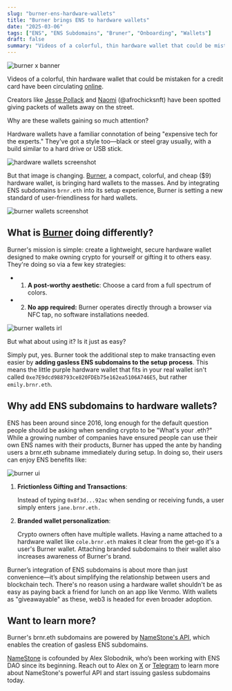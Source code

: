 ```yaml
---
slug: "burner-ens-hardware-wallets"
title: "Burner brings ENS to hardware wallets"
date: "2025-03-06"
tags: ["ENS", "ENS Subdomains", "Bruner", "Onboarding", "Wallets"]
draft: false
summary: "Videos of a colorful, thin hardware wallet that could be mistaken for a credit card have been circulating online. What is Burner doing that makes it special?"
---
```


![burner x banner](https://hackmd.io/_uploads/Byh_4V8cJe.jpg)

Videos of a colorful, thin hardware wallet that could be mistaken for a credit card have been circulating [online](https://x.com/afrochicksnft/status/1886851336974512195).

Creators like [Jesse Pollack](https://x.com/jessepollak/status/1882882994136072202) and [Naomi](https://x.com/afrochicksnft/status/1886851336974512195) (@afrochicksnft) have been spotted giving packets of wallets away on the street.

Why are these wallets gaining so much attention?

Hardware wallets have a familiar connotation of being "expensive tech for the experts." They've got a style too—black or steel gray usually, with a build similar to a hard drive or USB stick.

![hardware wallets screenshot](https://hackmd.io/_uploads/H1cby3DsJx.png)

But that image is changing. [Burner](https://burner.pro/), a compact, colorful, and cheap ($9) hardware wallet, is bringing hard wallets to the masses. And by integrating ENS subdomains `brnr.eth` into its setup experience, Burner is setting a new standard of user-friendliness for hard wallets.

![burner wallets screenshot](https://hackmd.io/_uploads/S1fcknwsyg.png)

## What is [Burner](https://burner.pro/) doing differently?

Burner's mission is simple: create a lightweight, secure hardware wallet designed to make owning crypto for yourself or gifting it to others easy. They're doing so via a few key strategies:

- 1. **A post-worthy aesthetic**: Choose a card from a full spectrum of colors.

- 2. **No app required:** Burner operates directly through a browser via NFC tap, no software installations needed.

![burner wallets irl](https://hackmd.io/_uploads/ry4ighDjJe.jpg)

But what about using it? Is it just as easy?

Simply put, yes. Burner took the additional step to make transacting even easier by **adding gasless ENS subdomains to the setup process**. This means the little purple hardware wallet that fits in your real wallet isn't called `0xe7E9dcd988793ce820FDEb75e162ea5106A746E5`, but rather `emily.brnr.eth`.

## Why add ENS subdomains to hardware wallets?

ENS has been around since 2016, long enough for the default question people should be asking when sending crypto to be "What's your .eth?" While a growing number of companies have ensured people can use their own ENS names with their products, Burner has upped the ante by handing users a brnr.eth subname immediately during setup. In doing so, their users can enjoy ENS benefits like:

![burner ui](https://hackmd.io/_uploads/Bk5MZ2Pjyl.png)

1. **Frictionless Gifting and Transactions**:

   Instead of typing `0x8f3d...92ac` when sending or receiving funds, a user simply enters `jane.brnr.eth.`

2. **Branded wallet personalization**:

   Crypto owners often have multiple wallets. Having a name attached to a hardware wallet like `cole.brnr.eth` makes it clear from the get-go it's a user's Burner wallet.
   Attaching branded subdomains to their wallet also increases awareness of Burner's brand.

Burner’s integration of ENS subdomains is about more than just convenience—it’s about simplifying the relationship between users and blockchain tech. There's no reason using a hardware wallet shouldn't be as easy as paying back a friend for lunch on an app like Venmo. With wallets as "giveawayable" as these, web3 is headed for even broader adoption.

## Want to learn more?

Burner's brnr.eth subdomains are powered by [NameStone's API](https://namestone.com/try-namestone), which enables the creation of gasless ENS subdomains.

[NameStone](https://namestone.com/) is cofounded by Alex Slobodnik, who’s been working with ENS DAO since its beginning. Reach out to Alex on [X](https://x.com/AlexSlobodnik) or [Telegram](https://t.me/superslobo) to learn more about NameStone's powerful API and start issuing gasless subdomains today.
